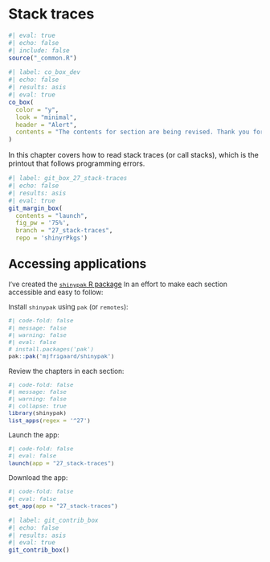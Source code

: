# Stack traces {#sec-stack-traces}

```r
#| eval: true 
#| echo: false 
#| include: false
source("_common.R")
```

```r
#| label: co_box_dev
#| echo: false
#| results: asis
#| eval: true
co_box(
  color = "y", 
  look = "minimal",
  header = "Alert",
  contents = "The contents for section are being revised. Thank you for your patience."
)
```

In this chapter covers how to read stack traces (or call stacks), which is the printout that follows programming errors. 

```r
#| label: git_box_27_stack-traces
#| echo: false
#| results: asis
#| eval: true
git_margin_box(
  contents = "launch",
  fig_pw = '75%', 
  branch = "27_stack-traces", 
  repo = 'shinyrPkgs')
```

:::: {.callout-tip collapse='true' appearance='default'}

## [Accessing applications]{style='font-weight: bold; font-size: 1.15em;'}

::: {style='font-size: 0.95em; color: #282b2d;'}

I've created the [`shinypak` R package](https://mjfrigaard.github.io/shinypak/) In an effort to make each section accessible and easy to follow:
  
Install `shinypak` using `pak` (or `remotes`):

```r
#| code-fold: false 
#| message: false
#| warning: false
#| eval: false
# install.packages('pak')
pak::pak('mjfrigaard/shinypak')
```

Review the chapters in each section:
  
```r
#| code-fold: false 
#| message: false
#| warning: false
#| collapse: true
library(shinypak)
list_apps(regex = '^27')
```

Launch the app: 

```r
#| code-fold: false 
#| eval: false
launch(app = "27_stack-traces")
```

Download the app: 

```r
#| code-fold: false 
#| eval: false
get_app(app = "27_stack-traces")
```

::: 

::::

```r
#| label: git_contrib_box
#| echo: false
#| results: asis
#| eval: true
git_contrib_box()
```

